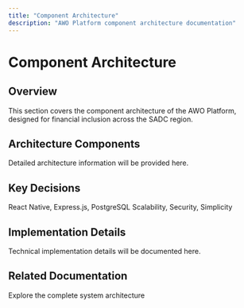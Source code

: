 ```yaml
---
title: "Component Architecture"
description: "AWO Platform component architecture documentation"
---
```


# Component Architecture

## Overview

<Info>
This section covers the component architecture of the AWO Platform, designed for financial inclusion across the SADC region.
</Info>

## Architecture Components

Detailed architecture information will be provided here.

## Key Decisions

<CardGroup cols={2}>
  <Card title="Technology Stack" icon="layers">
    React Native, Express.js, PostgreSQL
  </Card>
  <Card title="Design Principles" icon="compass">
    Scalability, Security, Simplicity
  </Card>
</CardGroup>

## Implementation Details

Technical implementation details will be documented here.

## Related Documentation

<Card title="System Overview" href="/architecture/system-overview">
  Explore the complete system architecture
</Card>
